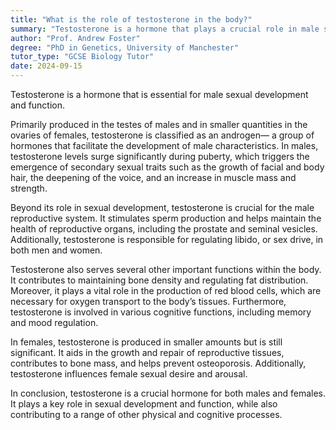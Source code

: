 ```yaml
---
title: "What is the role of testosterone in the body?"
summary: "Testosterone is a hormone that plays a crucial role in male sexual development and function."
author: "Prof. Andrew Foster"
degree: "PhD in Genetics, University of Manchester"
tutor_type: "GCSE Biology Tutor"
date: 2024-09-15
---
```


Testosterone is a hormone that is essential for male sexual development and function.

Primarily produced in the testes of males and in smaller quantities in the ovaries of females, testosterone is classified as an androgen— a group of hormones that facilitate the development of male characteristics. In males, testosterone levels surge significantly during puberty, which triggers the emergence of secondary sexual traits such as the growth of facial and body hair, the deepening of the voice, and an increase in muscle mass and strength.

Beyond its role in sexual development, testosterone is crucial for the male reproductive system. It stimulates sperm production and helps maintain the health of reproductive organs, including the prostate and seminal vesicles. Additionally, testosterone is responsible for regulating libido, or sex drive, in both men and women.

Testosterone also serves several other important functions within the body. It contributes to maintaining bone density and regulating fat distribution. Moreover, it plays a vital role in the production of red blood cells, which are necessary for oxygen transport to the body’s tissues. Furthermore, testosterone is involved in various cognitive functions, including memory and mood regulation.

In females, testosterone is produced in smaller amounts but is still significant. It aids in the growth and repair of reproductive tissues, contributes to bone mass, and helps prevent osteoporosis. Additionally, testosterone influences female sexual desire and arousal.

In conclusion, testosterone is a crucial hormone for both males and females. It plays a key role in sexual development and function, while also contributing to a range of other physical and cognitive processes.
    